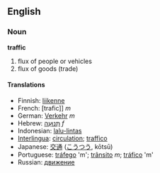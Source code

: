==English==
=== Noun ===
'''traffic'''

# flux of people or vehicles
# flux of goods (trade)

==== Translations ====
*Finnish: [[liikenne]]
*French: [trafic]] ''m''
*German: [[Verkehr]] ''m''
*Hebrew: [[תנועה|תְּנוּעָה]] ''f''
*Indonesian: [[lalu-lintas]]
*[[Interlingua]]: [[circulation]]; [[traffico]]
*Japanese: [[交通]] ([[こうつう]], kōtsū)
*Portuguese: [[tráfego]] 'm'; [[trânsito]] ''m''; [[tráfico]] 'm'
*Russian: [[движение]]